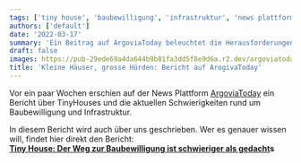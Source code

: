 ```yaml
---
tags: ['tiny house', 'baubewilligung', 'infrastruktur', 'news plattform', 'argoviatoday']
authors: ['default']
date: '2022-03-17'
summary: 'Ein Beitrag auf ArgoviaToday beleuchtet die Herausforderungen rund um die Baubewilligung für TinyHouses, einschliesslich unserer Erfahrungen.'
draft: false
images: https://pub-29ede69a4da644b9b81fa3dd5f8e9d6a.r2.dev/argoviatoday.webp
title: 'Kleine Häuser, grosse Hürden: Bericht auf ArogivaToday'
---
```


Vor ein paar Wochen erschien auf der News Plattform
[ArgoviaToday](https://www.argoviatoday.ch/) ein Bericht über TinyHouses und
die aktuellen Schwierigkeiten rund um Baubewilligung und Infrastruktur.

In diesem Bericht wird auch über uns geschrieben. Wer es genauer wissen will,
findet hier direkt den Bericht:  
**[Tiny House: Der Weg zur Baubewilligung ist schwieriger als gedacht](https://www.argoviatoday.ch/aargau-solothurn/tiny-house-der-weg-zur-baubewilligung-ist-schwieriger-als-gedacht-144296152)s**
